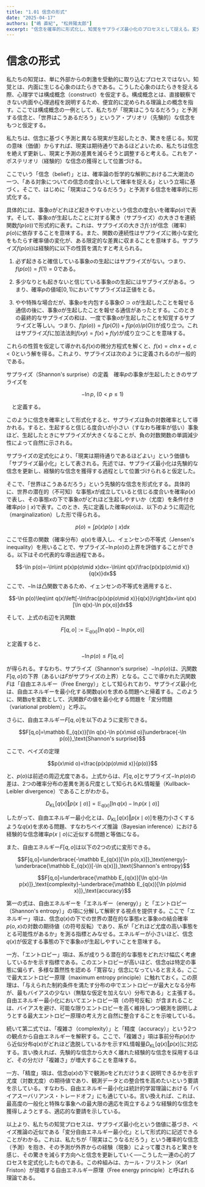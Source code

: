```yaml
---
title: "1.01 信念の形式"
date: "2025-04-17"
authors: ["嶋 直紀", "松井陽太郎"]
excerpt: "信念を確率的に形式化し、知覚をサプライズ最小化のプロセスとして捉える。変分自由エネルギー最小化の枠組みを導入する。"
---
```


# 信念の形式

私たちの知覚は、単に外部からの刺激を受動的に取り込むプロセスではない。知覚とは、内面に生じる心象のはたらきである。こうした心象のはたらきを捉える際、心理学では構成概念（construct）を仮定する。構成概念とは、直接観察できない内面や心理過程を説明するため、便宜的に定められる理論上の概念を指す。ここでは構成概念の一例として、私たちが「現実はこうなるだろう」と予測する信念と、「世界はこうあるだろう」というア・プリオリ（先験的）な信念をもつと仮定する。

私たちは、信念に基づく予測と異なる現実が生起したとき、驚きを感じる。知覚の意味（価値）からすれば、現実は期待通りであるほどよいため、私たちは信念を絶えず更新し、現実と予測の差異を減らそうと調整すると考える。これをア・ポステリオリ（経験的）な信念の獲得として位置づける。

ここでいう「信念（belief）」とは、確率論の哲学的な解釈における二大潮流の一つ、「ある対象についての信念の度合いとして確率を捉える」という立場に基づく。そこで、はじめに「現実はこうなるだろう」と予測する信念を確率的に形式化する。

具体的には、事象$o$がどれほど起きやすいかという信念の度合いを確率$p(o)$で表す。そして、事象$o$が生起したことに対する驚き（サプライズ）の大きさを連続関数$f(p(o))$で形式的に表す。これは、サプライズの大きさ$f(\cdot)$が信念（確率）$p(o)$に依存することを意味する。また、関数の連続性はサプライズに微小な変化をもたらす確率値の変化が、ある限定的な差異に収まることを意味する。サプライズ$f(p(o))$は経験的に以下の性質を満たすと考えられる。

1. 必ず起きると確信している事象$o$の生起にはサプライズがない。つまり、$f(p(o))=f(1)=0$である。

2. 多少なりとも起きないと信じている事象$o$の生起にはサプライズがある。つまり、確率$p$の値域$[0,1)$においてサプライズは正値をとる。

3. やや特殊な場合だが、事象$o$を内包する事象$O\supset o$が生起したことを報せる通信の後に、事象$o$が生起したことを報せる通信があったとする。このときの最終的なサプライズの和は、一度で事象$o$が生起したことを知覚するサプライズと等しい。つまり、$f(p(o))=f(p(O))+f(p(o)/p(O))$が成り立つ。これはサプライズ$f$に加法法則$f(xy)=f(x)+f(y)$が成り立つことを意味する。

これらの性質を仮定して導かれる$f(x)$の微分方程式を解くと、$f(x)=c\ln x+d,~c<0$という解を得る。これより、サプライズは次のように定義されるのが一般的である。

サプライズ（Shannon's surprise）の定義　確率$p$の事象が生起したときのサプライズを

$$-\ln p, ~(0<p\leq 1)$$

　と定義する。

このように信念を確率として形式化すると、サプライズは負の対数確率として導かれる。すると、生起すると信じる度合いが小さい（すなわち確率が低い）事象ほど、生起したときにサプライズが大きくなることが、負の対数関数の単調減少性によって自然に示される。

サプライズの定式化により、「現実は期待通りであるほどよい」という価値も「サプライズ最小化」として表される。先述では、サプライズ最小化は先験的な信念を更新し、経験的な信念を獲得する過程として位置づけられると仮定した。

そこで、「世界はこうあるだろう」という先験的な信念を形式化する。具体的に、世界の潜在的（不可知）な事態$x$が成立していると信じる度合いを確率$p(x)$で表し、その事態$x$の下で事象$o$がどれほど生起しやすいか（尤度）を条件付き確率$p(o\mid x)$で表す。このとき、先に定義した確率$p(o)$は、以下のように周辺化（marginalization）した形で得られる。

$$p(o)=\int p(x)p(o\mid x)dx$$

ここで任意の関数（確率分布）$q(x)$を導入し、イェンセンの不等式（Jensen's inequality）を用いることで、サプライズ$-\ln p(o)$の上界を評価することができる。以下はその代表的な導出過程である。

$$-\ln p(o)=-\ln\int p(x)p(o\mid x)dx=-\ln\int q(x)\frac{p(x)p(o\mid x)}{q(x)}dx$$

ここで、$-\ln$は凸関数であるため、イェンセンの不等式を適用すると、

$$-\ln p(o)\leq\int q(x)\left[-\ln\frac{p(x)p(o\mid x)}{q(x)}\right]dx=\int q(x)[\ln q(x)-\ln p(x,o)]dx$$

そして、上式の右辺を汎関数

$$F[q,o]:=\mathbb E_{q(x)}[\ln q(x)-\ln p(x,o)]$$

と定義すると、

$$-\ln p(o)\leq F[q,o]$$

が得られる。すなわち、サプライズ（Shannon's surprise）$-\ln p(o)$は、汎関数$F[q,o]$の下界（あるいは$F$がサプライズの上界）となる。ここで導かれた汎関数$F$は「自由エネルギー（Free Energy）」として知られており、サプライズ最小化は、自由エネルギーを最小化する関数$q(x)$を求める問題へと帰着する。このように、関数$q$を変数として、汎関数$F$の値を最小化する問題を「変分問題（variational problem）」と呼ぶ。

さらに、自由エネルギー$F[q,o]$を以下のように変形できる。

$$F[q,o]=\mathbb E_{q(x)}[\ln q(x)-\ln p(x\mid o)]\underbrace{-\ln p(o)}_\text{Shannon's surprise}$$

ここで、ベイズの定理

$$p(x\mid o)=\frac{p(x)p(o\mid x)}{p(o)}$$

と、$p(o)$は前述の周辺尤度である。上式からは、$F[q,o]$とサプライズ$-\ln p(o)$の差は、2つの確率分布の差異を測る尺度として知られるKL情報量（Kullback–Leibler divergence）であることがわかる。

$$D_\mathrm {KL}[q(x)\Vert p(x\mid o)]=\mathbb E_{q(x)}[\ln q(x)-\ln p(x\mid o)]$$

したがって、自由エネルギー最小化とは、$D_\mathrm {KL}[q(x)\Vert p(x\mid o)]$を極力小さくするような$q(x)$を求める問題、すなわちベイズ推論（Bayesian inference）における経験的な信念確率$p(x\mid o)$に近似する問題と等価になる。

また、自由エネルギー$F[q,o]$は以下の2つの式に変形できる。

$$F[q,o]=\underbrace{-\mathbb E_{q(x)}[\ln p(o,x)]}_\text{energy}-\underbrace{\mathbb E_{q(x)}[-\ln q(x)]}_\text{Shannon's entropy}$$

$$F[q,o]=\underbrace{\mathbb E_{q(x)}[\ln q(x)-\ln p(x)]}_\text{complexity}-\underbrace{\mathbb E_{q(x)}[\ln p(o\mid x)]}_\text{accuracy}$$

第一の式は、自由エネルギーを「エネルギー（energy）」と「エントロピー（Shannon's entropy）」の項に分解して解釈する視点を提供する。ここで「エネルギー」項は、信念$q(x)$の下での世界の潜在的な事態$x$と事象$o$の結合確率$p(o,x)$の対数の期待値（の符号反転）であり、系が「どれほど尤度の高い事態をとる可能性があるか」を測る指標とみなせる。エネルギーが小さいほど、信念 $q(x)$が仮定する事態の下で事象$o$が生起しやすいことを意味する。

一方、「エントロピー」項は、系が成りうる潜在的な事態をどれだけ幅広く考慮しているかを示す指標である。このエントロピーが高いほど、信念$q$は特定の事態に偏らず、多様な蓋然性を認める「寛容な」信念になっていると言える。ここで最大エントロピー原理（maximum entropy principle）に触れておく。この原理は、「与えられた制約条件を満たす分布の中でエントロピーが最大となる分布が、最もバイアスの少ない（無駄な仮定を加えない）分布である」と主張する。自由エネルギー最小化においてエントロピー項（の符号反転）が含まれることは、バイアスを避け、可能な限りエントロピーを高く維持しつつ観測を説明しようとする最大エントロピー原理の考え方と自然に整合することを示唆している。

続いて第二式では、「複雑さ（complexity）」と「精度（accuracy）」という2つの観点から自由エネルギーを解釈する。ここで、「複雑さ」項は事前分布$p(x)$から近似分布$q(x)$がどれほど逸脱しているかを示すKL情報量$D_\mathrm{KL}[q(x)\Vert p(x)]$に対応する。言い換えれば、先験的な信念から大きく離れた経験的な信念を採用するほど、その分だけ「複雑さ」が増大することを意味する。

一方、「精度」項は、信念$q(x)$の下で観測$o$をどれだけうまく説明できるかを示す尤度（対数尤度）の期待値であり、観測データとの整合性を高めたいという要請を示している。すなわち、自由エネルギー最小化は統計的学習理論における「バイアスーバリアンス・トレードオフ」にも通じている。言い換えれば、これは、最高度の一般化と特殊な事象への最大限の適応を両立するような経験的な信念を獲得しようとする、適応的な要請を示している。

以上より、私たちの知覚プロセスは、サプライズ最小化という価値に基づき、ベイズ推論の近似である「変分自由エネルギー最小化」として形式的に記述できることがわかる。これは、私たちが「現実はこうなるだろう」という確率的な信念（予測）を抱き、その予測が外界からの経験（現象）によって覆されると驚きを感じ、その驚きを減らす方向へと信念を更新していく──こうした一連の心的プロセスを定式化したものである。この枠組みは、カール・フリストン（Karl Friston）が提唱する自由エネルギー原理（Free energy principle）と呼ばれる理論である。
